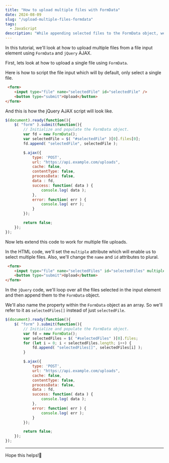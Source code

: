 ```yaml
---
title: "How to upload multiple files with FormData"
date: 2024-08-09
slug: "/upload-multiple-files-formdata"
tags:
  - JavaScript
description: "While appending selected files to the FormData object, we need to specify the name of object property as an array."
---
```


In this tutorial, we'll look at how to upload multiple files from a file input element using `FormData` and `jQuery` AJAX.

First, lets look at how to upload a single file using `FormData`.

Here is how to script the file input which will by default, only select a single file.

```html
 <form>
    <input type="file" name="selectedFile" id="selectedFile" />
    <button type="submit">Upload</button>
</form>
```

And this is how the jQuery AJAX script will look like.

```js
$(document).ready(function(){
    $( "form" ).submit(function(){
        // Initialize and populate the FormData object.
        var fd = new FormData();
        var selectedFile = $( "#selectedFile" )[0].files[0];
        fd.append( "selectedFile", selectedFile );

        $.ajax({
            type: 'POST',
            url: "https://api.example.com/uploads",
            cache: false,
            contentType: false,
            processData: false,
            data : fd,
            success: function( data ) {
                console.log( data );
            },
            error: function( err ) {
                console.log( err );
            }
        });

        return false;
    });
});
```

Now lets extend this code to work for multiple file uploads.

In the HTML code, we'll set the `multiple` attribute which will enable us to select multiple files. Also, we'll change the `name` and `id` attributes to plural.

```html
 <form>
    <input type="file" name="selectedFiles" id="selectedFiles" multiple />
    <button type="submit">Upload</button>
</form>
```

In the `jQuery` code, we'll loop over all the files selected in the input element and then append them to the `FormData` object. 

We'll also name the property within the `FormData` object as an array. So we'll refer to it as `selectedFiles[]` instead of just `selectedFile`. 

```js
$(document).ready(function(){
    $( "form" ).submit(function(){
        // Initialize and populate the FormData object.
        var fd = new FormData();
        var selectedFiles = $( "#selectedFiles" )[0].files;
        for (let i = 0; i < selectedFiles.length; i++) {
            fd.append( "selectedFiles[]", selectedFiles[i] );
        }

        $.ajax({
            type: 'POST',
            url: "https://api.example.com/uploads",
            cache: false,
            contentType: false,
            processData: false,
            data : fd,
            success: function( data ) {
                console.log( data );
            },
            error: function( err ) {
                console.log( err );
            }
        });

        return false;
    });
});
```

---

Hope this helps!🙏